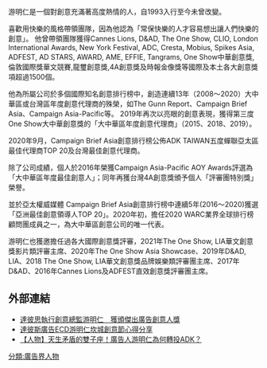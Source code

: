 {{多個問題|
{{Untranslated-jargon|time=2011-12-10}}
{{npov|time=2011-07-23T04:32:53+00:00}}
{{unreferenced|time=2011-07-23T04:32:53+00:00}}
}}
游明仁是一個對創意充滿著高度熱情的人，自1993入行至今未曾改變。

喜歡用快樂的風格帶領團隊，因為他認為「常保快樂的人才容易想出讓人們快樂的創意」。
他曾帶領團隊獲得Cannes Lions, D&AD, The One Show, CLIO, London International Awards, New York Festival, ADC, Cresta, Mobius, Spikes Asia, ADFEST, AD STARS, AWARD, AME, EFFIE, Tangrams, One Show中華創意獎,倫敦國際獎華文競賽,龍璽創意獎,4A創意獎及時報金像獎等國際及本土各大創意獎項超過1500個。


他為所屬公司於多個國際知名創意排行榜中，創造連續13年（2008～2020）大中華區或台灣區年度創意代理商的殊榮，如The Gunn Report、Campaign Brief Asia、Campaign Asia-Pacific等。
2019年再次以亮眼的創意表現，獲得第三度One Show大中華創意獎的「大中華區年度創意代理商」（2015、2018、2019）。

2020年9月，Campaign Brief Asia創意排行榜公佈ADK TAIWAN五度蟬聯亞太區最佳代理商TOP 20及台灣最佳創意代理商。


除了公司成績，個人於2016年榮獲Campaign Asia-Pacific AOY Awards評選為「大中華區年度最佳創意人」；同年再獲台灣4A創意獎頒予個人「評審團特別獎」榮譽。

並於亞太權威媒體 Campaign Brief Asia創意排行榜中連續5年(2016～2020)獲選「亞洲最佳創意領導人TOP 20」。2020年初，擔任2020 WARC業界全球排行榜顧問團成員之一，為大中華區創意公司的唯一代表。


游明仁也獲邀擔任過各大國際創意獎評審，2021年The One Show, LIA華文創意獎影片類評審主席、2020年The One Show Asia Showcase、2019年D&AD, LIA、2018 The One Show, LIA華文創意獎品牌娛樂類評審團主席、2017年D&AD、2016年Cannes Lions及ADFEST直效創意獎評審團主席。

==外部連結==
* [https://web.archive.org/web/20160306131459/http://mol.mcu.edu.tw/showmore_search_2009.php?enid=104276 達彼思執行創意總監游明仁　獲頒傑出廣告創意人獎 ]
* [http://www.canneslions.com.tw/2011/02/bates-ecd-richard-yu/ 達彼斯廣告ECD游明仁坎城創意節心得分享] {{Wayback|url=http://www.canneslions.com.tw/2011/02/bates-ecd-richard-yu/ |date=20210123005353 }}
* [http://www.brain.com.tw/News/NewsContent.aspx?ID=16753 【人物】天生矛盾的雙子座！廣告人游明仁為何轉投ADK？] {{Wayback|url=http://www.brain.com.tw/News/NewsContent.aspx?ID=16753 |date=20200429060032 }}


[[分類:廣告界人物|分類:廣告界人物]]